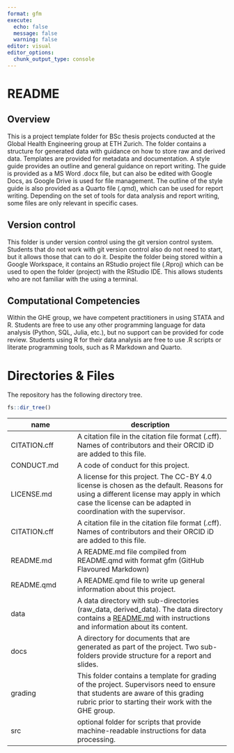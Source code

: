 ```yaml
---
format: gfm
execute:
  echo: false
  message: false
  warning: false
editor: visual
editor_options: 
  chunk_output_type: console
---
```


# README

## Overview

This is a project template folder for BSc thesis projects conducted at the Global Health Engineering group at ETH Zurich. The folder contains a structure for generated data with guidance on how to store raw and derived data. Templates are provided for metadata and documentation. A style guide provides an outline and general guidance on report writing. The guide is provided as a MS Word .docx file, but can also be edited with Google Docs, as Google Drive is used for file management. The outline of the style guide is also provided as a Quarto file (.qmd), which can be used for report writing. Depending on the set of tools for data analysis and report writing, some files are only relevant in specific cases.

## Version control

This folder is under version control using the git version control system. Students that do not work with git version control also do not need to start, but it allows those that can to do it. Despite the folder being stored within a Google Workspace, it contains an RStudio project file (.Rproj) which can be used to open the folder (project) with the RStudio IDE. This allows students who are not familiar with the using a terminal.

## Computational Competencies

Within the GHE group, we have competent practitioners in using STATA and R. Students are free to use any other programming language for data analysis (Python, SQL, Julia, etc.), but no support can be provided for code review. Students using R for their data analysis are free to use .R scripts or literate programming tools, such as R Markdown and Quarto.

# Directories & Files

The repository has the following directory tree.

```r
fs::dir_tree()
```

| name         | description                                                                                                                                                                                                                                                                  |
|----------------------|--------------------------------------------------|
| CITATION.cff | A citation file in the citation file format (.cff). Names of contributors and their ORCID iD are added to this file.                                                                                                                                                         |
| CONDUCT.md   | A code of conduct for this project.                                                                                                                                                                                                                                          |
| LICENSE.md   | A license for this project. The CC-BY 4.0 license is chosen as the default. Reasons for using a different license may apply in which case the license can be adapted in coordination with the supervisor.                                                                    |
| CITATION.cff | A citation file in the citation file format (.cff). Names of contributors and their ORCID iD are added to this file.                                                                                                                                                         |
| README.md    | A README.md file compiled from README.qmd with format gfm (GitHub Flavoured Markdown)                                                                                                                                                                                        |
| README.qmd   | A README.qmd file to write up general information about this project.                                                                                                                                                                                                        |
| data         | A data directory with sub-directories (raw_data, derived_data). The data directory contains a [README.md](https://github.com/Global-Health-Engineering/msc-thesis-template/tree/main/data "README file in data folder") with instructions and information about its content. |
| docs         | A directory for documents that are generated as part of the project. Two sub-folders provide structure for a report and slides.                                                                                                                                              |
| grading      | This folder contains a template for grading of the project. Supervisors need to ensure that students are aware of this grading rubric prior to starting their work with the GHE group.                                                                                       |
| src          | optional folder for scripts that provide machine-readable instructions for data processing.                                                                                                                                                                                  |
